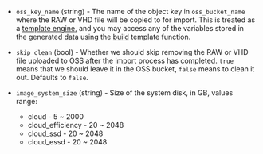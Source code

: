 <!-- Code generated from the comments of the Config struct in post-processor/alicloud-import/post-processor.go; DO NOT EDIT MANUALLY -->

- `oss_key_name` (string) - The name of the object key in `oss_bucket_name` where the RAW or VHD
  file will be copied to for import. This is treated as a [template
  engine](/packer/docs/templates/legacy_json_templates/engine), and you may access any of the variables
  stored in the generated data using the [build](/packer/docs/templates/legacy_json_templates/engine)
  template function.

- `skip_clean` (bool) - Whether we should skip removing the RAW or VHD file uploaded to OSS
  after the import process has completed. `true` means that we should
  leave it in the OSS bucket, `false` means to clean it out. Defaults to
  `false`.

- `image_system_size` (string) - Size of the system disk, in GB, values
   range:
    - cloud - 5 \~ 2000
    - cloud_efficiency - 20 \~ 2048
    - cloud_ssd - 20 \~ 2048
    - cloud_essd - 20 \~ 2048

<!-- End of code generated from the comments of the Config struct in post-processor/alicloud-import/post-processor.go; -->
